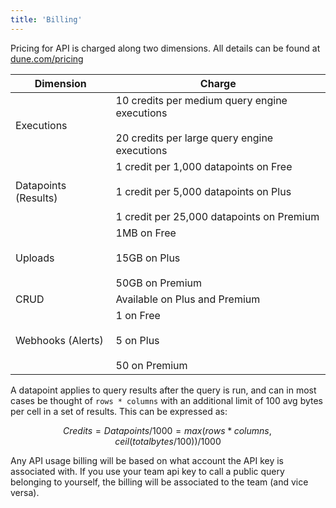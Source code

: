 ```yaml
---
title: 'Billing'
---
```


Pricing for API is charged along two dimensions. All details can be found at [dune.com/pricing](https://dune.com/pricing)

| Dimension | Charge |
|---|---|
| Executions | 10 credits per medium query engine executions <br></br> 20 credits per large query engine executions |
| Datapoints (Results) | 1 credit per 1,000 datapoints on Free <br></br> 1 credit per 5,000 datapoints on Plus <br></br> 1 credit per 25,000 datapoints on Premium |
| Uploads | 1MB on Free <br></br> 15GB on Plus <br></br> 50GB on Premium |
| CRUD | Available on Plus and Premium |
| Webhooks (Alerts) | 1 on Free <br></br> 5 on Plus <br></br> 50 on Premium |

A datapoint applies to query results after the query is run, and can in most cases be thought of `rows * columns` with an additional limit of 100 avg bytes per cell in a set of results. This can be expressed as: 

```math
Credits = Datapoints/1000 = max(rows*columns, ceil(totalbytes/100))/1000
```

Any API usage billing will be based on what account the API key is associated with. If you use your team api key to call a public query belonging to yourself, the billing will be associated to the team (and vice versa).
